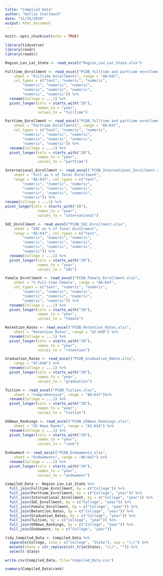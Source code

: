 ```yaml
---
title: "Compiled Data"
author: "Kellie Stellmach"
date: "11/26/2019"
output: html_document
---
```


```r
knitr::opts_chunk$set(echo = TRUE)
```

```r
library(tidyverse)
library(readr)
library(readxl)
```

```r
Region_Lon_Lat_State <- read_excel("Region_Lon_Lat_State.xlsx")
```

```r
Fulltime_Enrollment <- read_excel("PCDB_fulltime and parttime enrollment.xlsx", 
    sheet = "Fulltime Enrollments", range = "A6:K47", 
    col_types = c("text", "numeric", "numeric", 
        "numeric", "numeric", "numeric", 
        "numeric", "numeric", "numeric", 
        "numeric", "numeric")) %>% 
  rename(College = ...1) %>% 
  pivot_longer(cols = starts_with("20"),
               names_to = "year", 
               values_to = "fulltime")
```

```r
Parttime_Enrollment <- read_excel("PCDB_fulltime and parttime enrollment.xlsx", 
    sheet = "Parttime Enrollments", range = "A6:K47", 
    col_types = c("text", "numeric", "numeric", 
        "numeric", "numeric", "numeric", 
        "numeric", "numeric", "numeric", 
        "numeric", "numeric")) %>% 
  rename(College = ...1) %>% 
  pivot_longer(cols = starts_with("20"),
               names_to = "year", 
               values_to = "parttime")

```


```r
International_Enrollment <- read_excel("PCDB_International_Enrollment.xlsx", 
    sheet = "Intl as % of Total Enrollment", 
    range = "A6:K47", col_types = c("text", 
        "numeric", "numeric", "numeric", 
        "numeric", "numeric", "numeric", 
        "numeric", "numeric", "numeric", 
        "numeric")) %>% 
rename(College = ...1) %>% 
pivot_longer(cols = starts_with("20"),
               names_to = "year", 
               values_to = "international")
```


```r
SOC_Enrollment <- read_excel("PCDB_SOC_Enrollment.xlsx", 
    sheet = "SOC as % of Total Enrollment", 
    range = "A6:K47", col_types = c("text", 
        "numeric", "numeric", "numeric", 
        "numeric", "numeric", "numeric", 
        "numeric", "numeric", "numeric", 
        "numeric")) %>% 
  rename(College = ...1) %>% 
  pivot_longer(cols = starts_with("20"),
               names_to = "year", 
               values_to = "SOC")
```

```r
Female_Enrollment <- read_excel("PCDB_Female_Enrollment.xlsx", 
    sheet = "% Full-time Female", range = "A6:K47", 
    col_types = c("text", "numeric", "numeric", 
        "numeric", "numeric", "numeric", 
        "numeric", "numeric", "numeric", 
        "numeric", "numeric")) %>% 
  rename(College = ...1) %>% 
  pivot_longer(cols = starts_with("20"),
               names_to = "year", 
               values_to = "female")
```

```r
Retention_Rates <- read_excel("PCDB_Retention_Rates.xlsx", 
    sheet = "Retention Rates", range = "A7:K48") %>% 
  rename(College = ...1) %>% 
  pivot_longer(cols = starts_with("20"),
               names_to = "year", 
               values_to = "retention")
```

```r
Graduation_Rates <- read_excel("PCDB_Graduation_Rates.xlsx", 
    range = "A7:K48") %>% 
  rename(College = ...1) %>% 
  pivot_longer(cols = starts_with("20"),
               names_to = "year", 
               values_to = "graduation")
```

```r
Tuition <- read_excel("PCDB_Tuition.xlsx", 
    sheet = "Comprehensive", range = "A6:K47")%>% 
  rename(College = ...1) %>% 
  pivot_longer(cols = starts_with("20"),
               names_to = "year", 
               values_to = "tuition")
```

```r
USNews_Rankings <- read_excel("PCDB_USNews_Rankings.xlsx", 
    sheet = "US News Ranks", range = "A2:K43") %>% 
  rename(College = ...1) %>% 
  pivot_longer(cols = starts_with("20"),
               names_to = "year", 
               values_to = "rank")
```

```r
Endowment <- read_excel("PCDB_Endowments.xlsx", 
    sheet = "Endowments", range = "A6:K47") %>% 
  rename(College = ...1) %>% 
  pivot_longer(cols = starts_with("20"),
               names_to = "year", 
               values_to = "endowment")
```

```r
Compiled_Data <- Region_Lon_Lat_State %>% 
  full_join(Fulltime_Enrollment, by = c("College")) %>%
  full_join(Parttime_Enrollment, by = c("College", "year")) %>% 
  full_join(International_Enrollment, by = c("College", "year")) %>% 
  full_join(SOC_Enrollment, by = c("College", "year")) %>% 
  full_join(Female_Enrollment, by = c("College", "year")) %>% 
  full_join(Retention_Rates, by = c("College", "year")) %>%
  full_join(Graduation_Rates, by = c("College", "year")) %>% 
  full_join(Tuition, by = c("College", "year")) %>% 
  full_join(USNews_Rankings, by = c("College", "year")) %>% 
  full_join(Endowment, by = c("College", "year"))

```

```r
tidy_Compiled_Data <- Compiled_Data %>% 
  separate(College, into = c("college", "State"), sep = "\\(") %>% 
  mutate(state = str_replace(str_trim(State), "\\)", "")) %>% 
  select(-State)

```

```r
write.csv(Compiled_Data, file="Compiled_Data.csv")
```

```r
summary(Compiled_Data$rank)
```






